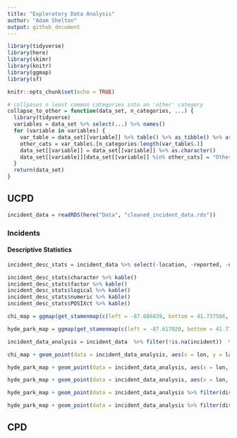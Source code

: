 ```yaml
---
title: "Exploratory Data Analysis"
author: "Adam Shelton"
output: github_document
---
```


```r
library(tidyverse)
library(here)
library(skimr)
library(knitr)
library(ggmap)
library(sf)

knitr::opts_chunk$set(echo = TRUE)

# collpases n least common categories into an 'other' category
collapse_to_other = function(data_set, n_categories, ...) {
  library(tidyverse)
  variables = data_set %>% select(...) %>% names()
  for (variable in variables) {
    var_table = data_set[[variable]] %>% table() %>% as_tibble() %>% arrange(-n)
    other_cats = var_table$.[n_categories:length(var_table$.)]
    data_set[[variable]] = data_set[[variable]] %>% as.character()
    data_set[[variable]][data_set[[variable]] %in% other_cats] = "Other"
  }
  return(data_set)
}
```

## UCPD
```r
incident_data = readRDS(here("Data", "cleaned_incident_data.rds"))
```


### Incidents

#### Descriptive Statistics

```r
incident_desc_stats = incident_data %>% select(-location, -reported, -occurred, -comments) %>% mutate(incident = factor(incident), disposition = factor(disposition)) %>% skim() %>% partition()

incident_desc_stats$character %>% kable()
incident_desc_stats$factor %>% kable()
incident_desc_stats$logical %>% kable()
incident_desc_stats$numeric %>% kable()
incident_desc_stats$POSIXct %>% kable()
```

```r
chi_map = ggmap(get_stamenmap(c(left = -87.686839, bottom = 41.737566, right = -87.540434, top = 41.895756), maptype = "toner-background", zoom = 13))

hyde_park_map = ggmap(get_stamenmap(c(left = -87.617020, bottom = 41.773565, right = -87.566863, top = 41.823864), maptype = "toner-background", zoom = 15))

incident_data_analysis = incident_data  %>% filter(!is.na(incident))  %>% collapse_to_other(9, incident) 

chi_map + geom_point(data = incident_data_analysis, aes(x = lon, y = lat), color = "blue") + labs(title = "All Incidents Reported to UCPD", subtitle = "From July 1, 2010 to December 2, 2019")

hyde_park_map + geom_point(data = incident_data_analysis, aes(x = lon, y = lat, color = incident)) + labs(title = "Top 9 Categories of Incidents Reported to UCPD", subtitle = "From July 1, 2010 to December 2, 2019")

hyde_park_map + geom_point(data = incident_data_analysis, aes(x = lon, y = lat, color = incident)) + facet_wrap(~ incident) + labs(title = "Top 9 Categories of Incidents Reported to UCPD", subtitle = "From July 1, 2010 to December 2, 2019")

hyde_park_map + geom_point(data = incident_data_analysis %>% filter(disposition %in% c("Arrest", "Closed", "CPD Involved", "Open")), aes(x = lon, y = lat, color = disposition)) + labs(title = "Top 4 Categories of Incident Dispositions in UCPD", subtitle = "From July 1, 2010 to December 2, 2019")

hyde_park_map + geom_point(data = incident_data_analysis %>% filter(disposition %in% c("Arrest", "Closed", "CPD Involved", "Open")), aes(x = lon, y = lat, color = disposition)) + facet_wrap(~ disposition) + labs(title = "Top 4 Categories of Incident Dispositions in UCPD", subtitle = "From July 1, 2010 to December 2, 2019")
```


## CPD